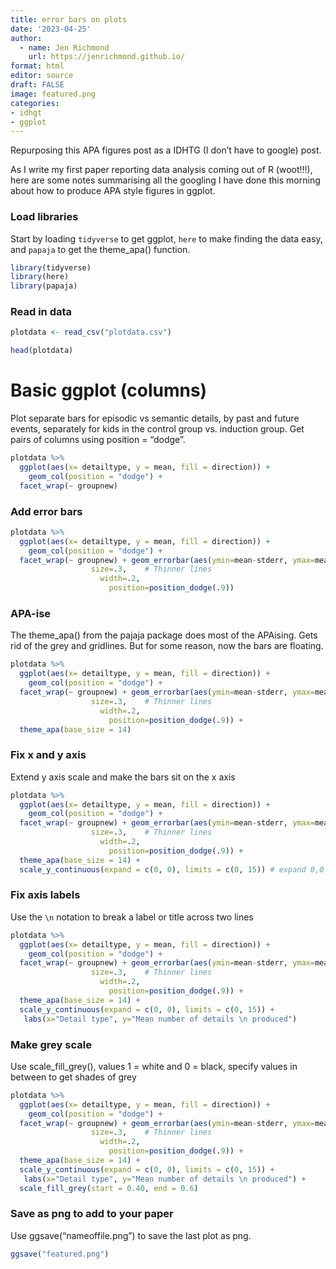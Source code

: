 ```yaml
---
title: error bars on plots
date: '2023-04-25'
author:
  - name: Jen Richmond
    url: https://jenrichmond.github.io/
format: html
editor: source
draft: FALSE
image: featured.png
categories: 
- idhgt
- ggplot
---
```


Repurposing this APA figures post as a IDHTG (I don't have to google) post. 

As I write my first paper reporting data analysis coming out of R (woot!!!), here are some notes summarising all the googling I have done this morning about how to produce APA style figures in ggplot. 


### Load libraries
Start by loading `tidyverse` to get ggplot, `here` to make finding the data easy, and `papaja` to get the theme_apa() function. 

```r
library(tidyverse)
library(here)
library(papaja)
```


### Read in data



```r
plotdata <- read_csv("plotdata.csv")

head(plotdata)
```



# Basic ggplot (columns)
Plot separate bars for episodic vs semantic details, by past and future events, separately for kids in the control group vs. induction group. Get pairs of columns using position = "dodge". 


```r
plotdata %>%
  ggplot(aes(x= detailtype, y = mean, fill = direction)) +
    geom_col(position = "dodge") +
  facet_wrap(~ groupnew)
```



### Add error bars

```r
plotdata %>%
  ggplot(aes(x= detailtype, y = mean, fill = direction)) +
    geom_col(position = "dodge") +
  facet_wrap(~ groupnew) + geom_errorbar(aes(ymin=mean-stderr, ymax=mean+stderr),
                  size=.3,    # Thinner lines
                    width=.2,
                      position=position_dodge(.9))
```



### APA-ise
The theme_apa() from the pajaja package does most of the APAising. Gets rid of the grey and gridlines. But for some reason, now the bars are floating. 

```r
plotdata %>%
  ggplot(aes(x= detailtype, y = mean, fill = direction)) +
    geom_col(position = "dodge") +
  facet_wrap(~ groupnew) + geom_errorbar(aes(ymin=mean-stderr, ymax=mean+stderr),
                  size=.3,    # Thinner lines
                    width=.2,
                      position=position_dodge(.9)) +
  theme_apa(base_size = 14)
```



### Fix x and y axis
Extend y axis scale and make the bars sit on the x axis


```r
plotdata %>%
  ggplot(aes(x= detailtype, y = mean, fill = direction)) +
    geom_col(position = "dodge") +
  facet_wrap(~ groupnew) + geom_errorbar(aes(ymin=mean-stderr, ymax=mean+stderr),
                  size=.3,    # Thinner lines
                    width=.2,
                      position=position_dodge(.9)) +
  theme_apa(base_size = 14) +
  scale_y_continuous(expand = c(0, 0), limits = c(0, 15)) # expand 0,0 to make the bars sit down
```



### Fix axis labels

Use the `\n` notation to break a label or title across two lines


```r
plotdata %>%
  ggplot(aes(x= detailtype, y = mean, fill = direction)) +
    geom_col(position = "dodge") +
  facet_wrap(~ groupnew) + geom_errorbar(aes(ymin=mean-stderr, ymax=mean+stderr),
                  size=.3,    # Thinner lines
                    width=.2,
                      position=position_dodge(.9)) +
  theme_apa(base_size = 14) +
  scale_y_continuous(expand = c(0, 0), limits = c(0, 15)) +
   labs(x="Detail type", y="Mean number of details \n produced")
```



### Make grey scale

Use scale_fill_grey(), values 1 = white and 0 = black, specify values in between to get shades of grey 

```r
plotdata %>%
  ggplot(aes(x= detailtype, y = mean, fill = direction)) +
    geom_col(position = "dodge") +
  facet_wrap(~ groupnew) + geom_errorbar(aes(ymin=mean-stderr, ymax=mean+stderr),
                  size=.3,    # Thinner lines
                    width=.2,
                      position=position_dodge(.9)) +
  theme_apa(base_size = 14) +
  scale_y_continuous(expand = c(0, 0), limits = c(0, 15)) +
   labs(x="Detail type", y="Mean number of details \n produced") +
  scale_fill_grey(start = 0.40, end = 0.6) 
```


### Save as png to add to your paper

Use ggsave("nameoffile.png") to save the last plot as png. 

```r
ggsave("featured.png")
```



